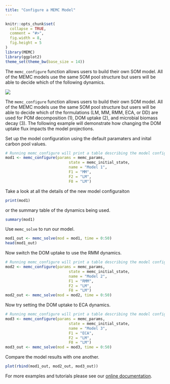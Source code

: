 ```yaml
---
title: "Configure a MEMC Model"
---
```


```r
knitr::opts_chunk$set(
  collapse = TRUE,
  comment = "#>", 
  fig.width = 8, 
  fig.height = 5
)
library(MEMC)
library(ggplot2)
theme_set(theme_bw(base_size = 14))
```


The `memc_configure` function allows users to build their own SOM model. All of the MEMC models use the same SOM pool structure but users will be able to decide which of the following dynamics.

![](pool_structure.png)

The `memc_configure` function allows users to build their own SOM model. All of the MEMC models use the same SOM pool structure but users will be able to decide which of the formulations (LM, MM, RMM, ECA, or DD) are used for POM decomposition (1), DOM uptake (2), and microbial biomass decay (3). The following example will demonstrate how changing the DOM uptake flux impacts the model projections. 

Set up the model configuration using the default paramaters and inital carbon pool values. 




```r
# Running memc_configure will print a table describing the model configuration. 
mod1 <- memc_configure(params = memc_params, 
                            state = memc_initial_state, 
                            name = "Model 1", 
                            F1 = "MM", 
                            F2 = "LM", 
                            F8 = "LM")
```

Take a look at all the details of the new model configuraiton
```r
print(mod1)
```

or the summary table of the dynamics being used. 

```r
summary(mod1)
```


Use `memc_solve` to run our model. 

```r
mod1_out <- memc_solve(mod = mod1, time = 0:50)
head(mod1_out)
```


Now switch the DOM uptake to use the RMM dynamics. 

```r
# Running memc_configure will print a table describing the model configuration. 
mod2 <- memc_configure(params = memc_params, 
                            state = memc_initial_state, 
                            name = "Model 2", 
                            F1 = "RMM", 
                            F2 = "LM", 
                            F8 = "LM")
mod2_out <- memc_solve(mod = mod2, time = 0:50)
```


Now try setting the DOM uptake to ECA dynamics. 


```r
# Running memc_configure will print a table describing the model configuration. 
mod3 <- memc_configure(params = memc_params, 
                            state = memc_initial_state, 
                            name = "Model 3", 
                            F1 = "ECA", 
                            F2 = "LM", 
                            F8 = "LM")
mod3_out <- memc_solve(mod = mod3, time = 0:50)
```


Compare the model results with one another. 


```r
plot(rbind(mod1_out, mod2_out, mod3_out))
```


For more examples and tutorials please see our [online documentation](https://microbial-explicit-model.github.io/MEMC/).



